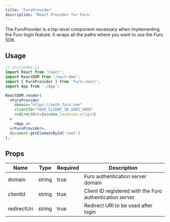 ```yaml
---
title: 'FuroProvider'
description: 'React Provider for Furo'
---
```


The FuroProvider is a top-level component necessary when implementing the Furo login feature. It wraps all the paths where you want to use the Furo SDK.

## Usage

```jsx
// src/index.js
import React from 'react';
import ReactDOM from 'react-dom';
import { FuroProvider } from 'furo-react';
import App from './App';

ReactDOM.render(
  <FuroProvider
    domain="https://auth.furo.one"
    clientId="YOUR_CLIENT_ID_GOES_HERE"
    redirectUri={window.location.origin}
  >
    <App />
  </FuroProvider>,
  document.getElementById('root')
);
```

## Props

| Name        | Type   | Required | Description                                              |
| ----------- | ------ | -------- | -------------------------------------------------------- |
| domain      | string | true     | Furo authentication server domain                        |
| clientId    | string | true     | Client ID registered with the Furo authentication server |
| redirectUri | string | true     | Redirect URI to be used after login                      |
